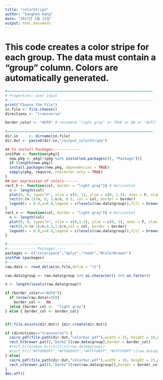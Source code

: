 ```yaml
---
title: "colorStripe"
author: "Sanghee Kang"
date: "2017년 1월 22일"
output: html_document
---
```

# This code creates a color stripe for each group. The data must contain a "group" column. Colors are automatically generated.

```r
#===================================================================
# Properties: user input
#-------------------------------------------------------------------
print("Choose the file")
in.file <- file.choose() 
directions <- "transverse"

border_color <- "AUTO" # recomend "light gray" or TRUE or NA or "AUTI"
  
#===================================================================  
dir.in     <- dirname(in.file)
dir.Out <- paste0(dir.in,"/output_colorStripe")

## To install Packages-------------
instPak <- function(pkg){
  new.pkg <- pkg[!(pkg %in% installed.packages()[, "Package"])]
  if (length(new.pkg))
  install.packages(new.pkg, dependencies = TRUE)
  sapply(pkg, require, character.only = TRUE)
}
## bar expression of colors-------
rect_h <- function(col, border = "light gray"){ # Horizontal
  n <- length(col)
  plot(0, 0, type="n", xlim = c(0, 1), ylim = c(0, 1.5), axes = F, xlab = "", ylab = "")
  rect(0:(n-1)/n, 0, 1:n/n, 0.5, col = col, border = border)
  legend(x = 0.8,y=0.8,legend = c(levels(raw.data$group)),fill = brewer.pal(8,"Dark2")[1:n] )
}
rect_v <- function(col, border = "light gray"){ # Horizontal
  n <- length(col)
  plot(0, 0, type="n", xlim = c(0,1.5), ylim = c(0, 1), axes = F, xlab = "", ylab = "")
  rect(0,0:(n-1)/n,0.5,1:n/n,col = col, border = border)
  legend(x = 0.8,y=0.8,legend = c(levels(raw.data$group)),fill = brewer.pal(8,"Dark2")[1:n] )
}

#----------------------------------------
#------------- Packages ----
packages <- c("colorspace","dplyr","readr","RColorBrewer")
instPak (packages)
#-----------------------------
raw.data <- read_delim(in.file,delim = "\t")

raw.data$group <- raw.data$group %>% as.character() %>% as.factor()

n <- length(levels(raw.data$group))

if (border_color=="AUTO"){
  if (nrow(raw.data)>50){
    border_col <-  NA
  }else {border_col <-  "light gray"}
} else { border_col <- border_col}


if(!file.exists(dir.Out)) {dir.create(dir.Out)}

if (directions=="transverse") {
  cairo_pdf(file.path(dir.Out,"colorbar.pdf"),width = 15, height = 10,pointsize = 12)
  rect_h(brewer.pal(8,"Dark2")[raw.data$group],border = border_col)
  #rect_h(rainbow_hcl(n)[1:n][raw.data$group])
  #rect_h(c("#FF0000FF","#FF8000FF","#FFFF00FF","#FFFF80FF")[raw.data$group]) # color customize function
} else{
  cairo_pdf(file.path(dir.Out,"colorbar.pdf"),width = 10, height = 15,pointsize = 12)
  rect_v(brewer.pal(8,"Dark2")[rev(raw.data$group)],border = border_col)
}
dev.off()

```
